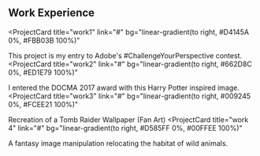 ## Work Experience

<ProjectCard
  title="work1"
  link="#"
  bg="linear-gradient(to right, #D4145A 0%, #FBB03B 100%)"
>
  This project is my entry to Adobe's #ChallengeYourPerspective contest.
</ProjectCard>
<ProjectCard
  title="work2"
  link="#"
  bg="linear-gradient(to right, #662D8C 0%, #ED1E79 100%)"
>
  I entered the DOCMA 2017 award with this Harry Potter inspired image.
</ProjectCard>
<ProjectCard
  title="work3"
  link="#"
  bg="linear-gradient(to right, #009245 0%, #FCEE21 100%)"
>
  Recreation of a Tomb Raider Wallpaper (Fan Art)
</ProjectCard>
<ProjectCard
  title="work 4"
  link="#"
  bg="linear-gradient(to right, #D585FF 0%, #00FFEE 100%)"
>
  A fantasy image manipulation relocating the habitat of wild animals.
</ProjectCard>
